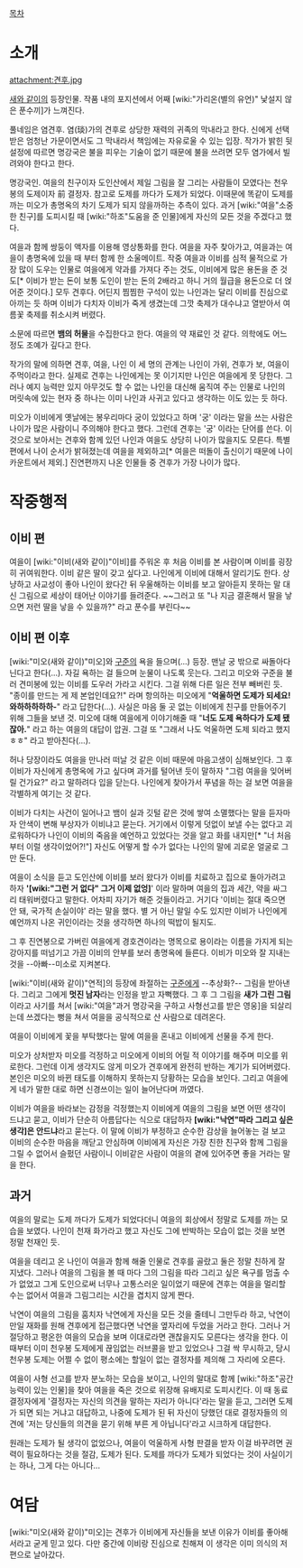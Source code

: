 [[목차]]

= 소개 =

attachment:견후.jpg

[[새와 같이]]의 등장인물. 작품 내의 포지션에서 어째 [wiki:"가리온(별의 유언)" 낯설지 않은 푼수끼]가 느껴진다.

풀네임은 염견후. 염(琰)가의 견후로 상당한 재력의 귀족의 막내라고 한다. 신에게 선택받은 엄청난 가문이면서도 그 막내라서 책임에는 자유로울 수 있는 입장. 작가가 밝힌 뒷설정에 따르면 명강국은 불을 피우는 기술이 없기 때문에 불을 쓰려면 모두 염가에서 빌려와야 한다고 한다.

명강국인. 여을의 친구이자 도인산에서 제일 그림을 잘 그리는 사람들이 모였다는 천우봉의 도제이자 前 결정자. 참고로 도제를 까다가 도제가 되었다. 이때문에 똑같이 도제를 까는 미오가 총명옥의 차기 도제가 되지 않을까하는 추측이 있다. 과거 [wiki:"여을"소중한 친구]를 도피시킬 때 [wiki:"하조"도움을 준 인물]에게 자신의 모든 것을 주겠다고 했다.

여을과 함께 쌍둥이 액자를 이용해 영상통화를 한다. 여을을 자주 찾아가고, 여을과는 여을이 총명옥에 있을 때 부터 함께 한 소울메이트. 작중 여을과 이비를 심적 물적으로 가장 많이 도우는 인물로 여을에게 약과를 가져다 주는 것도, 이비에게 많은 용돈을 준 것도[* 이비가 받는 돈이 보통 도인이 받는 돈의 2배라고 하니 거의 월급을 용돈으로 더 얹어준 것이다.] 모두 견후다. 어딘지 찜찜한 구석이 있는 나인과는 달리 이비를 진심으로 아끼는 듯 하며 이비가 다치자 이비가 죽게 생겼는데 그깟 축제가 대수냐고 열받아서 여름꽃 축제를 취소시켜 버렸다.

소문에 따르면 '''뱀의 허물'''을 수집한다고 한다. 여을의 약 재료인 것 같다. 의학에도 어느정도 조예가 깊다고 한다.

작가의 말에 의하면 견후, 여을, 나인 이 세 명의 관계는 나인이 가위, 견후가 보, 여을이 주먹이라고 한다. 실제로 견후는 나인에게는 못 이기지만 나인은 여을에게 못 당한다. 그러나 예지 능력만 있지 아무것도 할 수 없는 나인을 대신해 움직여 주는 인물로 나인의 머릿속에 있는 현자 중 하나는 이미 나인과 사귀고 있다고 생각하는 이도 있는 듯 하다.

미오가 이비에게 옛날에는 봉우리마다 궁이 있었다고 하며 '궁' 이라는 말을 쓰는 사람은 나이가 많은 사람이니 주의해야 한다고 했다. 그런데 견후는 '궁' 이라는 단어를 쓴다. 이것으로 보아서는 견후와 함께 있던 나인과 여을도 상당히 나이가 많을지도 모른다. 특별편에서 나이 순서가 밝혀졌는데 여을을 제외하고[* 여을은 떠돌이 출신이기 때문에 나이 카운트에서 제외.] 진연편까지 나온 인물들 중 견후가 가장 나이가 많다.

= 작중행적 =
== 이비 편 ==
여을이 [wiki:"이비(새와 같이)"이비]를 주워온 후 처음 이비를 본 사람이며 이비를 굉장히 귀여워한다. 이비 같은 딸이 갖고 싶다고. 나인에게 이비에 대해서 알리기도 한다. 상냥하고 사교성이 좋아 나인이 왔다간 뒤 우울해하는 이비를 보고 알아듣지 못하는 말 대신 그림으로 세상이 태어난 이야기를 들려준다. ~~그러고 또 "나 지금 결혼해서 딸을 낳으면 저런 딸을 낳을 수 있을까?" 라고 푼수를 부린다~~

== 이비 편 이후 ==
[wiki:"미오(새와 같이)"미오]와 [[구준]]의 욕을 들으며(...) 등장. 맨날 궁 밖으로 싸돌아다닌다고 한다(...). 자길 욕하는 걸 들으며 눈물이 나도록 웃는다. 그리고 미오와 구준을 불러 견미봉에 있는 이비를 도우러 가라고 시킨다. 그걸 위해 다른 일은 전부 빼버린 듯. "종이를 만드는 게 제 본업인데요?!" 라며 항의하는 미오에게 "'''억울하면 도제가 되세요! 와하하하하하-'''" 라고 답한다(...). 사실은 마음 둘 곳 없는 이비에게 친구를 만들어주기 위해 그들을 보낸 것. 미오에 대해 여을에게 이야기해줄 때 "'''너도 도제 욕하다가 도제 됐잖아.'''" 라고 하는 여을의 대답이 압권. 그걸 또 "그래서 나도 억울하면 도제 되라고 했지 ㅎㅎ" 라고 받아친다(...).

허나 당장이라도 여을을 만나러 떠날 것 같은 이비 때문에 마음고생이 심해보인다. 그 후 이비가 자신에게 총명옥에 가고 싶다며 과거를 털어낸 듯이 말하자 "그럼 여을을 잊어버릴 건가요?" 라고 말하려다 입을 닫는다. 나인에게 찾아가서 푸념을 하는 걸 보면 여을을 각별하게 여기는 것 같다.

이비가 다치는 사건이 일어나고 뱀이 실과 깃털 같은 것에 쌓여 소멸했다는 말을 듣자마자 안색이 변해 부상자가 이비냐고 묻는다. 거기에서 이렇게 덧없이 보낼 수는 없다고 괴로워하다가 나인이 이비의 죽음을 예언하고 있었다는 것을 알고 화를 내지만[* "너 처음부터 이럴 생각이었어?!"] 자신도 어떻게 할 수가 없다는 나인의 말에 괴로운 얼굴로 그만 둔다.

여을이 소식을 듣고 도인산에 이비를 보러 왔다가 이비를 치료하고 집으로 돌아가려고 하자 ''''[wiki:"그런 거 없다" 그거 이제 없엉]'''' 이라 말하며 여을의 집과 세간, 약을 싸그리 태워버렸다고 말한다. 어차피 자기가 해준 것들이라고. 거기다 '이비는 절대 죽으면 안 돼, 국가적 손실이야' 라는 말을 했다. 별 거 아닌 말일 수도 있지만 이비가 나인에게 예언까지 나온 귀인이라는 것을 생각하면 하나의 떡밥이 될지도.

그 후 진연봉으로 가버린 여을에게 경호견이라는 명목으로 용이라는 이름을 가지게 되는 강아지를 떠넘기고 가끔 이비의 안부를 보러 총명옥에 들른다. 이비가 미오와 잘 지내는 것을 --아빠--미소로 지켜본다.

[wiki:"이비(새와 같이)"연적]의 등장에 좌절하는 [[구준]]에게 --추상화?-- 그림을 받아낸다. 그리고 그에게 '''멋진 남자'''라는 인정을 받고 자뻑했다. 그 후 그 그림을 '''새가 그린 그림'''이라고 사기를 쳐서 [wiki:"여을"과거 명강국을 구하고 사형선고를 받은 영웅]을 되살리는데 쓰겠다는 뻥을 쳐서 여을을 공식적으로 산 사람으로 데려온다.

여을이 이비에게 꽃을 부탁했다는 말에 여을을 혼내고 이비에게 선물을 주게 한다.

미오가 상처받자 미오를 걱정하고 미오에게 이비의 어릴 적 이야기를 해주며 미오를 위로한다. 그런데 이게 생각지도 않게 미오가 견후에게 완전히 반하는 계기가 되어버렸다. 본인은 미오의 바뀐 태도를 이해하지 못하는지 당황하는 모습을 보인다. 그리고 여을에게 네가 말한 대로 하면 신경쓰이는 일이 늘어난다며 까였다.

이비가 여을을 바라보는 감정을 걱정했는지 이비에게 여을의 그림을 보면 어떤 생각이 드냐고 묻고, 이비가 단순히 아름답다는 식으로 대답하자 '''[wiki:"낙연"따라 그리고 싶은 생각]은 안드냐'''라고 묻는다. 이 말에 이비가 부정하고 순수한 감상을 늘어놓는 걸 보고 이비의 순수한 마음을 깨닫고 안심하며 이비에게 자신은 가장 친한 친구와 함께 그림을 그릴 수 없어서 슬펐던 사람이니 이비같은 사람이 여을의 곁에 있어주면 좋을 거라는 말을 한다.

== 과거 ==
여을의 말로는 도제 까다가 도제가 되었다더니 여을의 회상에서 정말로 도제를 까는 모습을 보였다. 나인이 천재 화가라고 했고 자신도 그에 반박하는 모습이 없는 것을 보면 정말 천재인 듯.

여을을 데리고 온 나인이 여을과 함께 해줄 인물로 견후를 골랐고 둘은 정말 친하게 잘 지냈다. 그러나 여을의 그림을 볼 때 마다 그의 그림을 따라 그리고 싶은 욕구를 멈출 수가 없었고 그게 도인으로써 너무나 고통스러운 일이었기 때문에 견후는 여을을 멀리할 수는 없어서 여을과 그림그리는 시간을 겹치지 않게 짠다.

낙연이 여을의 그림을 훔치자 낙연에게 자신을 모든 것을 줄테니 그만두라 하고, 낙연이 만일 재화를 원해 견후에게 접근했다면 낙연을 옆자리에 두었을 거라고 한다. 그러나 거절당하고 평온한 여을의 모습을 보며 이대로라면 괜찮을지도 모른다는 생각을 한다. 이 때부터 이미 천우봉 도제에게 끊임없는 러브콜을 받고 있었으나 그걸 싹 무시하고, 당시 천우봉 도제는 어쩔 수 없이 평소에는 할일이 없는 결정자를 제의해 그 자리에 오른다.

여을이 사형 선고를 받자 분노하는 모습을 보이고, 나인의 말대로 함께 [wiki:"하조"공간 능력이 있는 인물]을 찾아 여을을 죽은 것으로 위장해 유배지로 도피시킨다. 이 때 동료 결정자에게 '결정자는 자신의 의견을 말하는 자리가 아니다'라는 말을 듣고, 그러면 도제가 되면 되는 거냐고 대답하고, 나중에 도제가 된 뒤 자신이 당했던 대로 결정자들의 의견에 '저는 당신들의 의견을 묻기 위해 부른 게 아닙니다'라고 시크하게 대답한다.

원래는 도제가 될 생각이 없었으나, 여을이 억울하게 사형 판결을 받자 이걸 바꾸려면 권력이 필요하다는 것을 절감, 도제가 된다. 도제를 까다가 도제가 되었다는 것이 사실이기는 하나, 그게 다는 아니다...
= 여담 =
[wiki:"미오(새와 같이)"미오]는 견후가 이비에게 자신들을 보낸 이유가 이비를 좋아해서라고 굳게 믿고 있다. 다만 중간에 이비랑 진심으로 친해져 이 생각은 이미 의식의 저편으로 날아갔다.
